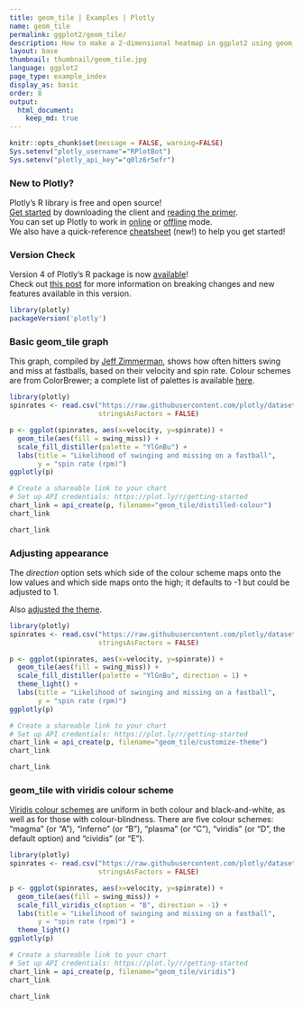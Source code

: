 ```yaml
---
title: geom_tile | Examples | Plotly
name: geom_tile
permalink: ggplot2/geom_tile/
description: How to make a 2-dimensional heatmap in ggplot2 using geom_tile.
layout: base
thumbnail: thumbnail/geom_tile.jpg
language: ggplot2
page_type: example_index
display_as: basic
order: 8
output:
  html_document:
    keep_md: true
---
```


```r
knitr::opts_chunk$set(message = FALSE, warning=FALSE)
Sys.setenv("plotly_username"="RPlotBot")
Sys.setenv("plotly_api_key"="q0lz6r5efr")
```

### New to Plotly?

Plotly's R library is free and open source!<br>
[Get started](https://plot.ly/r/getting-started/) by downloading the client and [reading the primer](https://plot.ly/r/getting-started/).<br>
You can set up Plotly to work in [online](https://plot.ly/r/getting-started/#hosting-graphs-in-your-online-plotly-account) or [offline](https://plot.ly/r/offline/) mode.<br>
We also have a quick-reference [cheatsheet](https://images.plot.ly/plotly-documentation/images/r_cheat_sheet.pdf) (new!) to help you get started!

### Version Check

Version 4 of Plotly's R package is now [available](https://plot.ly/r/getting-started/#installation)!<br>
Check out [this post](http://moderndata.plot.ly/upgrading-to-plotly-4-0-and-above/) for more information on breaking changes and new features available in this version.

```r
library(plotly)
packageVersion('plotly')
```

### Basic geom\_tile graph
This graph, compiled by [Jeff Zimmerman](https://docs.google.com/spreadsheets/d/1HI-dikWN64clxSGJu2QV8C64R9Bkzt8K-jFaeHj4X7k/edit#gid=0), shows how often hitters swing and miss at fastballs, based on their velocity and spin rate. Colour schemes are from ColorBrewer; a complete list of palettes is available [here](https://ggplot2.tidyverse.org/reference/scale_brewer.html).

```r
library(plotly)
spinrates <- read.csv("https://raw.githubusercontent.com/plotly/datasets/master/spinrates.csv",
                      stringsAsFactors = FALSE)

p <- ggplot(spinrates, aes(x=velocity, y=spinrate)) +
  geom_tile(aes(fill = swing_miss)) +
  scale_fill_distiller(palette = "YlGnBu") +
  labs(title = "Likelihood of swinging and missing on a fastball",
       y = "spin rate (rpm)")
ggplotly(p)

# Create a shareable link to your chart
# Set up API credentials: https://plot.ly/r/getting-started
chart_link = api_create(p, filename="geom_tile/distilled-colour")
chart_link
```

```r
chart_link
```

### Adjusting appearance
The *direction* option sets which side of the colour scheme maps onto the low values and which side maps onto the high; it defaults to -1 but could be adjusted to 1.

Also [adjusted the theme](https://ggplot2.tidyverse.org/reference/ggtheme.html).

```r
library(plotly)
spinrates <- read.csv("https://raw.githubusercontent.com/plotly/datasets/master/spinrates.csv",
                      stringsAsFactors = FALSE)

p <- ggplot(spinrates, aes(x=velocity, y=spinrate)) +
  geom_tile(aes(fill = swing_miss)) +
  scale_fill_distiller(palette = "YlGnBu", direction = 1) +
  theme_light() +
  labs(title = "Likelihood of swinging and missing on a fastball",
       y = "spin rate (rpm)")
ggplotly(p)

# Create a shareable link to your chart
# Set up API credentials: https://plot.ly/r/getting-started
chart_link = api_create(p, filename="geom_tile/customize-theme")
chart_link
```

```r
chart_link
```

### geom\_tile with viridis colour scheme
[Viridis colour schemes](https://ggplot2.tidyverse.org/reference/scale_brewer.html) are uniform in both colour and black-and-white, as well as for those with colour-blindness. There are five colour schemes: "magma" (or "A"), "inferno" (or "B"), "plasma" (or "C"), "viridis" (or "D", the default option) and "cividis" (or "E").

```r
library(plotly)
spinrates <- read.csv("https://raw.githubusercontent.com/plotly/datasets/master/spinrates.csv",
                      stringsAsFactors = FALSE)

p <- ggplot(spinrates, aes(x=velocity, y=spinrate)) +
  geom_tile(aes(fill = swing_miss)) +
  scale_fill_viridis_c(option = "B", direction = -1) +
  labs(title = "Likelihood of swinging and missing on a fastball",
       y = "spin rate (rpm)") +
  theme_light()
ggplotly(p)

# Create a shareable link to your chart
# Set up API credentials: https://plot.ly/r/getting-started
chart_link = api_create(p, filename="geom_tile/viridis")
chart_link
```

```r
chart_link
```

